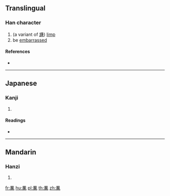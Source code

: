 {{character info/new}}
==Translingual==

===Han character===
{{Han char|rn=16|rad=几|as=10|sn=12|four=|canj=HNTXC|ids=⿵𠘨兼}}

# (a variant of [[尲]]) [[limp]]
# be [[embarrass]]ed

====References====
* {{Han ref|kx=0134.330|dkj=01792|hdz=10278.140|uh=51F2|ud=20978}}

----

==Japanese==

===Kanji===
{{ja-kanji|grade=|rs=几10}}

# {{defn|lang=ja|sort=几10}}

====Readings====
* {{ja-readings|on=[[かん]] (kan), [[けん]] (ken)|kun=}}

----

==Mandarin==

===Hanzi===
{{cmn-hanzi|pin=[[gān]] ([[gan1]])|wg=kan<sup>1</sup>}}

# {{defn|lang=cmn|sort=几10}}

[[fr:凲]]
[[hu:凲]]
[[pl:凲]]
[[th:凲]]
[[zh:凲]]